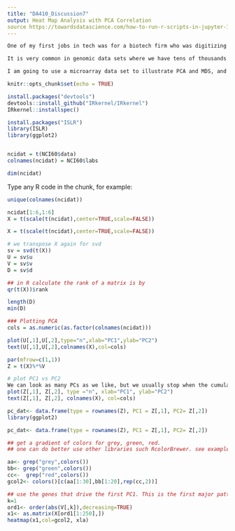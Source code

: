 ```yaml
---
title: "DA410_Discussion7"
output: Heat Map Analysis with PCA Correlation
source https://towardsdatascience.com/how-to-run-r-scripts-in-jupyter-15527148d2a
---
```

```md
One of my first jobs in tech was for a biotech firm who was digitizing hundreds of thousands of genes that would be expressed by what is called an Elissa Array. The most obvious customer was Childrends Hospital and Fred Hutch Cancer research, when you hear that a fly, or a plant or a frog has slim that has potential for cures thats the analysis the PhD people did. The team I was on was in charge of decoding good data, from bad and organizing the good to 98% accuracy before it could go into the database.

It is very common in genomic data sets where we have tens of thousands of features(genes, DNA methylation regions), but only a handful of samples (genomic are expensive at least for now).

I am going to use a microarray data set to illustrate PCA and MDS, and then show you how to do clustering in R and make pretty heatmaps. It is a pretty old microarray data set, but the skills can be applied to any other high-dimentional genomic data sets. It contains gene expression profile for different cancer types
```
```r
knitr::opts_chunk$set(echo = TRUE)
```



```r
install.packages("devtools")
devtools::install_github("IRkernel/IRkernel")
IRkernel::installspec()
```

```r
install.packages("ISLR")
library(ISLR)
library(ggplot2)


ncidat = t(NCI60$data)
colnames(ncidat) = NCI60$labs

dim(ncidat)
```

Type any R code in the chunk, for example:
```r
unique(colnames(ncidat))

```
```r
ncidat[1:6,1:6]
X = t(scale(t(ncidat),center=TRUE,scale=FALSE))

```
```r
X = t(scale(t(ncidat),center=TRUE,scale=FALSE))
```
```r
# we transpose X again for svd
sv = svd(t(X))
U = sv$u
V = sv$v
D = sv$d

## in R calculate the rank of a matrix is by
qr(t(X))$rank
```
```r
length(D)
min(D)
```
```r
### Plotting PCA
cols = as.numeric(as.factor(colnames(ncidat)))

plot(U[,1],U[,2],type="n",xlab="PC1",ylab="PC2")
text(U[,1],U[,2],colnames(X),col=cols)

par(mfrow=c(1,1))
Z = t(X)%*%V

# plot PC1 vs PC2
We can look as many PCs as we like, but we usually stop when the cumulative variance explained by PCs is over ~90% to ~95% of total variance.
plot(Z[,1], Z[,2], type ="n", xlab="PC1", ylab="PC2")
text(Z[,1], Z[,2], colnames(X), col=cols)
```
```r
pc_dat<- data.frame(type = rownames(Z), PC1 = Z[,1], PC2= Z[,2])
library(ggplot2)
```
```r
pc_dat<- data.frame(type = rownames(Z), PC1 = Z[,1], PC2= Z[,2])
```
```r
## get a gradient of colors for grey, green, red.
## one can do better use other libraries such RcolorBrewer. see examples later.

aa<- grep("grey",colors())
bb<- grep("green",colors())
cc<-  grep("red",colors())
gcol2<- colors()[c(aa[1:30],bb[1:20],rep(cc,2))]

## use the genes that drive the first PC1. This is the first major patter in the data
k=1
ord1<- order(abs(V[,k]),decreasing=TRUE)
x1<- as.matrix(X[ord1[1:250],])
heatmap(x1,col=gcol2, xla)
```


